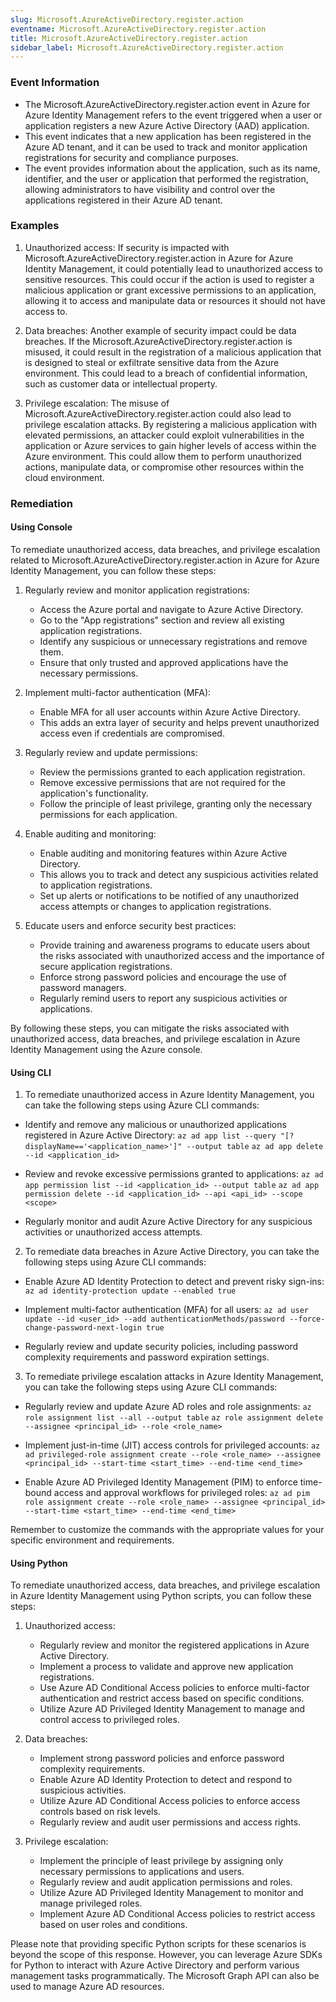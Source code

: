 ```yaml
--- 
slug: Microsoft.AzureActiveDirectory.register.action
eventname: Microsoft.AzureActiveDirectory.register.action
title: Microsoft.AzureActiveDirectory.register.action
sidebar_label: Microsoft.AzureActiveDirectory.register.action
---
```

                       
### Event Information

- The Microsoft.AzureActiveDirectory.register.action event in Azure for Azure Identity Management refers to the event triggered when a user or application registers a new Azure Active Directory (AAD) application.
- This event indicates that a new application has been registered in the Azure AD tenant, and it can be used to track and monitor application registrations for security and compliance purposes.
- The event provides information about the application, such as its name, identifier, and the user or application that performed the registration, allowing administrators to have visibility and control over the applications registered in their Azure AD tenant.


### Examples

1. Unauthorized access: If security is impacted with Microsoft.AzureActiveDirectory.register.action in Azure for Azure Identity Management, it could potentially lead to unauthorized access to sensitive resources. This could occur if the action is used to register a malicious application or grant excessive permissions to an application, allowing it to access and manipulate data or resources it should not have access to.

2. Data breaches: Another example of security impact could be data breaches. If the Microsoft.AzureActiveDirectory.register.action is misused, it could result in the registration of a malicious application that is designed to steal or exfiltrate sensitive data from the Azure environment. This could lead to a breach of confidential information, such as customer data or intellectual property.

3. Privilege escalation: The misuse of Microsoft.AzureActiveDirectory.register.action could also lead to privilege escalation attacks. By registering a malicious application with elevated permissions, an attacker could exploit vulnerabilities in the application or Azure services to gain higher levels of access within the Azure environment. This could allow them to perform unauthorized actions, manipulate data, or compromise other resources within the cloud environment.

### Remediation

#### Using Console

To remediate unauthorized access, data breaches, and privilege escalation related to Microsoft.AzureActiveDirectory.register.action in Azure for Azure Identity Management, you can follow these steps:

1. Regularly review and monitor application registrations:
   - Access the Azure portal and navigate to Azure Active Directory.
   - Go to the "App registrations" section and review all existing application registrations.
   - Identify any suspicious or unnecessary registrations and remove them.
   - Ensure that only trusted and approved applications have the necessary permissions.

2. Implement multi-factor authentication (MFA):
   - Enable MFA for all user accounts within Azure Active Directory.
   - This adds an extra layer of security and helps prevent unauthorized access even if credentials are compromised.

3. Regularly review and update permissions:
   - Review the permissions granted to each application registration.
   - Remove excessive permissions that are not required for the application's functionality.
   - Follow the principle of least privilege, granting only the necessary permissions for each application.

4. Enable auditing and monitoring:
   - Enable auditing and monitoring features within Azure Active Directory.
   - This allows you to track and detect any suspicious activities related to application registrations.
   - Set up alerts or notifications to be notified of any unauthorized access attempts or changes to application registrations.

5. Educate users and enforce security best practices:
   - Provide training and awareness programs to educate users about the risks associated with unauthorized access and the importance of secure application registrations.
   - Enforce strong password policies and encourage the use of password managers.
   - Regularly remind users to report any suspicious activities or applications.

By following these steps, you can mitigate the risks associated with unauthorized access, data breaches, and privilege escalation in Azure Identity Management using the Azure console.

#### Using CLI

1. To remediate unauthorized access in Azure Identity Management, you can take the following steps using Azure CLI commands:

- Identify and remove any malicious or unauthorized applications registered in Azure Active Directory:
  `az ad app list --query "[?displayName=='<application_name>']" --output table`
  `az ad app delete --id <application_id>`

- Review and revoke excessive permissions granted to applications:
  `az ad app permission list --id <application_id> --output table`
  `az ad app permission delete --id <application_id> --api <api_id> --scope <scope>`

- Regularly monitor and audit Azure Active Directory for any suspicious activities or unauthorized access attempts.

2. To remediate data breaches in Azure Active Directory, you can take the following steps using Azure CLI commands:

- Enable Azure AD Identity Protection to detect and prevent risky sign-ins:
  `az ad identity-protection update --enabled true`

- Implement multi-factor authentication (MFA) for all users:
  `az ad user update --id <user_id> --add authenticationMethods/password --force-change-password-next-login true`

- Regularly review and update security policies, including password complexity requirements and password expiration settings.

3. To remediate privilege escalation attacks in Azure Identity Management, you can take the following steps using Azure CLI commands:

- Regularly review and update Azure AD roles and role assignments:
  `az role assignment list --all --output table`
  `az role assignment delete --assignee <principal_id> --role <role_name>`

- Implement just-in-time (JIT) access controls for privileged accounts:
  `az ad privileged-role assignment create --role <role_name> --assignee <principal_id> --start-time <start_time> --end-time <end_time>`

- Enable Azure AD Privileged Identity Management (PIM) to enforce time-bound access and approval workflows for privileged roles:
  `az ad pim role assignment create --role <role_name> --assignee <principal_id> --start-time <start_time> --end-time <end_time>`

Remember to customize the commands with the appropriate values for your specific environment and requirements.

#### Using Python

To remediate unauthorized access, data breaches, and privilege escalation in Azure Identity Management using Python scripts, you can follow these steps:

1. Unauthorized access:
   - Regularly review and monitor the registered applications in Azure Active Directory.
   - Implement a process to validate and approve new application registrations.
   - Use Azure AD Conditional Access policies to enforce multi-factor authentication and restrict access based on specific conditions.
   - Utilize Azure AD Privileged Identity Management to manage and control access to privileged roles.

2. Data breaches:
   - Implement strong password policies and enforce password complexity requirements.
   - Enable Azure AD Identity Protection to detect and respond to suspicious activities.
   - Utilize Azure AD Conditional Access policies to enforce access controls based on risk levels.
   - Regularly review and audit user permissions and access rights.

3. Privilege escalation:
   - Implement the principle of least privilege by assigning only necessary permissions to applications and users.
   - Regularly review and audit application permissions and roles.
   - Utilize Azure AD Privileged Identity Management to monitor and manage privileged roles.
   - Implement Azure AD Conditional Access policies to restrict access based on user roles and conditions.

Please note that providing specific Python scripts for these scenarios is beyond the scope of this response. However, you can leverage Azure SDKs for Python to interact with Azure Active Directory and perform various management tasks programmatically. The Microsoft Graph API can also be used to manage Azure AD resources.


 